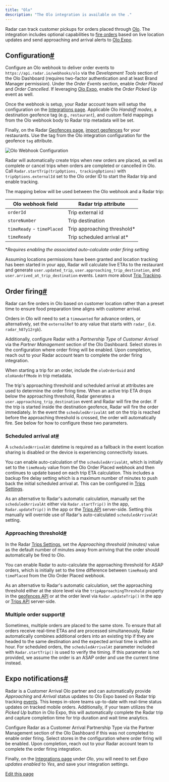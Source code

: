 ```yaml
---
title: "Olo"
description: "The Olo integration is available on the ."
---
```


Radar can track customer pickups for orders placed through [Olo](https://www.olo.com). The integration includes optional capabilities to [fire orders](/integrations/olo#order-firing) based on live location updates and send approaching and arrival alerts to [Olo Expo](/integrations/olo#expo-notifications).

## []()Configuration[#](#configuration "Direct link to heading")

Configure an Olo webhook to deliver order events to `https://api.radar.io/webhooks/olo` via the *Development Tools* section of the Olo Dashboard (requires two-factor authentication and at least Brand Manager permission). Under the *Order Events* section, enable *Order Placed* and *Order Cancelled*. If leveraging [Olo Expo](/integrations/olo#expo-notifications), enable the *Order Picked Up* event as well.

Once the webhook is setup, your Radar account team will setup the configuration on the [Integrations page](https://radar.com/dashboard/integrations). Applicable Olo *Handoff modes*, a destination geofence tag (e.g., `restaurant`), and custom field mappings from the Olo webhook body to Radar trip metadata will be set.

Finally, on the Radar [Geofences page](https://radar.com/dashboard/geofences), [import geofences](/geofences#csv-import) for your restaurants. Use the tag from the Olo integration configuration for the geofence `tag` attribute.

![Olo Webhook Configuration](/images/integrations/assets/images/olo_webhook_configuration-458f0f2bd2b1429164c93cadd79fe93d.png)

Radar will automatically create trips when new orders are placed, as well as complete or cancel trips when orders are completed or cancelled in Olo. Call `Radar.startTrip(tripOptions, trackingOptions)` with `tripOptions.externalId` set to the Olo order ID to start the Radar trip and enable tracking.

The mapping below will be used between the Olo webhook and a Radar trip:

| Olo webhook field          | Radar trip attribute         |
| -------------------------- | ---------------------------- |
| `orderId`                  | Trip external id             |
| `storeNumber`              | Trip destination             |
| `timeReady` - `timePlaced` | Trip approaching threshold\* |
| `timeReady`                | Trip scheduled arrival at\*  |

\**Requires enabling the associated auto-calculate order firing setting*

Assuming locations permissions have been granted and location tracking has been started in your app, Radar will calculate live ETAs to the restaurant and generate `user.updated_trip`, `user.approaching_trip_destination`, and `user.arrived_at_trip_destination` events. Learn more about [Trip Tracking](/trip-tracking).

## []()Order firing[#](#order-firing "Direct link to heading")

Radar can fire orders in Olo based on customer location rather than a preset time to ensure food preparation time aligns with customer arrival.

Orders in Olo will need to set a `timewanted` for advance orders, or alternatively, set the `externalRef` to any value that starts with `radar_` (i.e. `radar_h87y12rgb`).

Additionally, configure Radar with a *Partnership Type* of *Customer Arrival* via the *Partner Management* section of the Olo Dashboard. Select stores in the configuration where order firing will be enabled. Upon completion, reach out to your Radar account team to complete the order firing integration.

When starting a trip for an order, include the `oloOrderGuid` and `oloHandoffMode` in trip metadata.

The trip's approaching threshold and scheduled arrival at attributes are used to determine the order firing time. When an active trip ETA drops below the approaching threshold, Radar generates a `user.approaching_trip_destination` event and Radar will fire the order. If the trip is started inside the destination geofence, Radar will fire the order immediately. In the event the `scheduledArrivalAt` set on the trip is reached before the approaching threshold is crossed, the order will automatically fire. See below for how to configure these two parameters.

### []()Scheduled arrival at[#](#scheduled-arrival-at "Direct link to heading")

A `scheduledArrivalAt` datetime is required as a fallback in the event location sharing is disabled or the device is experiencing connectivity issues.

You can enable auto-calculation of the `scheduledArrivalAt`, which is initially set to the `timeReady` value from the Olo Order Placed webhook and then continues to update based on each trip ETA calculation. This includes a backup fire delay setting which is a maximum number of minutes to push back the initial scheduled arrival at. This can be configured in [Trips Settings](https://radar.com/dashboard/settings#trips-settings).

As an alternative to Radar's automatic calculation, manually set the `scheduledArrivalAt` either via `Radar.startTrip()` in the app, `Radar.updateTrip()` in the app or the [Trips API](/api#trips) server-side. Setting this manually will override use of Radar's auto-calculated `scheduledArrivalAt` setting.

### []()Approaching threshold[#](#approaching-threshold "Direct link to heading")

In the Radar [Trips Settings](https://radar.com/dashboard/settings#trips-settings), set the *Approaching threshold (minutes)* value as the default number of minutes away from arriving that the order should automatically be fired to Olo.

You can enable Radar to auto-calculate the approaching threshold for ASAP orders, which is initially set to the time difference between `timeReady` and `timePlaced` from the Olo Order Placed webhook.

As an alternative to Radar's automatic calculation, set the approaching threshold either at the store level via the `tripApproachingThreshold` property in the [geofences API](/api#geofences) or at the order level via `Radar.updateTrip()` in the app or [Trips API](/api#trips) server-side.

### []()Multiple order support[#](#multiple-order-support "Direct link to heading")

Sometimes, multiple orders are placed to the same store. To ensure that all orders receive real-time ETAs and are processed simultaneously, Radar automatically combines additional orders into an existing trip if they are headed to the same destination and the expected arrival time is within an hour. For scheduled orders, the `scheduledArrivalAt` parameter included with `Radar.startTrip()` is used to verify the timing. If this parameter is not provided, we assume the order is an ASAP order and use the current time instead.

## []()Expo notifications[#](#expo-notifications "Direct link to heading")

Radar is a Customer Arrival Olo partner and can automatically provide *Approaching* and *Arrival* status updates to Olo Expo based on Radar trip tracking [events](/trip-tracking#trip-events). This keeps in-store teams up-to-date with real-time status updates on tracked mobile orders. Additionally, if your team utilizes the *Picked Up* button in Olo Expo, this will automatically complete the Radar trip and capture completion time for trip duration and wait time analytics.

Configure Radar as a Customer Arrival Partnership Type via the Partner Management section of the Olo Dashboard if this was not completed to enable order firing. Select stores in the configuration where order firing will be enabled. Upon completion, reach out to your Radar account team to complete the order firing integration.

Finally, on the [Integrations page](https://radar.com/dashboard/integrations) under *Olo*, you will need to set *Expo updates enabled* to *Yes*, and save your integration settings.

[Edit this page](https://github.com/radarlabs/docs/edit/main/docs/integrations/olo.mdx)
